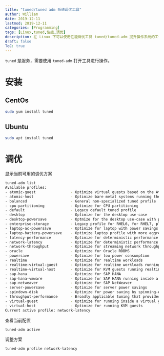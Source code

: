 ```yaml
---
title: "tuned/tuned adm 系统调优工具"
author: William
date: 2019-12-11
lastmod: 2019-12-11
categories: [Programming]
tags: [Linux,tuned,性能,调优]
description: 在 Linux 下可以使用性能调优工具 tuned/tuned-adm 提升操作系统的工作性能。
draft: false
ToC: true
---
```


`tuned` 是服务，需要使用 `tuned-adm` 打开工具进行操作。

# 安装 

## CentOs

```bash
sudo yum install tuned
```

## Ubuntu

```bash
sudo apt install tuned
```

# 调优

显示当前可用的调优方案

```bash
tuned-adm list
Available profiles:
- atomic-guest                - Optimize virtual guests based on the Atomic variant
- atomic-host                 - Optimize bare metal systems running the Atomic variant
- balanced                    - General non-specialized tuned profile
- cpu-partitioning            - Optimize for CPU partitioning
- default                     - Legacy default tuned profile
- desktop                     - Optimize for the desktop use-case
- desktop-powersave           - Optmize for the desktop use-case with power saving
- enterprise-storage          - Legacy profile for RHEL6, for RHEL7, please use throughput-performance profile
- laptop-ac-powersave         - Optimize for laptop with power savings
- laptop-battery-powersave    - Optimize laptop profile with more aggressive power saving
- latency-performance         - Optimize for deterministic performance at the cost of increased power consumption
- network-latency             - Optimize for deterministic performance at the cost of increased power consumption, focused on low latency network performance
- network-throughput          - Optimize for streaming network throughput, generally only necessary on older CPUs or 40G+ networks
- oracle                      - Optimize for Oracle RDBMS
- powersave                   - Optimize for low power consumption
- realtime                    - Optimize for realtime workloads
- realtime-virtual-guest      - Optimize for realtime workloads running within a KVM guest
- realtime-virtual-host       - Optimize for KVM guests running realtime workloads
- sap-hana                    - Optimize for SAP HANA
- sap-hana-vmware             - Optimize for SAP HANA running inside a VMware guest
- sap-netweaver               - Optimize for SAP NetWeaver
- server-powersave            - Optimize for server power savings
- spindown-disk               - Optimize for power saving by spinning-down rotational disks
- throughput-performance      - Broadly applicable tuning that provides excellent performance across a variety of common server workloads
- virtual-guest               - Optimize for running inside a virtual guest
- virtual-host                - Optimize for running KVM guests
Current active profile: network-latency
```

查看当前配置

```bash
tuned-adm active
```

调整方案

```bash
tuned-adm profile network-latency
```



